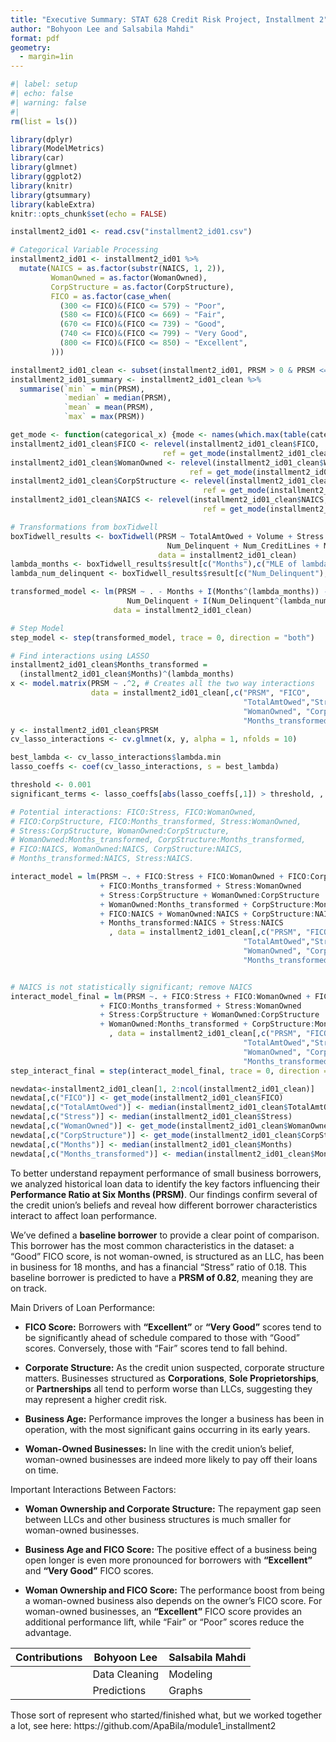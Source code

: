 ```yaml
---
title: "Executive Summary: STAT 628 Credit Risk Project, Installment 2"
author: "Bohyoon Lee and Salsabila Mahdi"
format: pdf
geometry:
  - margin=1in
---
```


```r
#| label: setup
#| echo: false
#| warning: false
#| 
rm(list = ls())

library(dplyr)
library(ModelMetrics)
library(car)
library(glmnet)
library(ggplot2)
library(knitr)
library(gtsummary)
library(kableExtra)
knitr::opts_chunk$set(echo = FALSE)
```



```r
installment2_id01 <- read.csv("installment2_id01.csv")

# Categorical Variable Processing
installment2_id01 <- installment2_id01 %>%
  mutate(NAICS = as.factor(substr(NAICS, 1, 2)),
         WomanOwned = as.factor(WomanOwned),
         CorpStructure = as.factor(CorpStructure),
         FICO = as.factor(case_when(
           (300 <= FICO)&(FICO <= 579) ~ "Poor",
           (580 <= FICO)&(FICO <= 669) ~ "Fair",
           (670 <= FICO)&(FICO <= 739) ~ "Good",
           (740 <= FICO)&(FICO <= 799) ~ "Very Good",
           (800 <= FICO)&(FICO <= 850) ~ "Excellent",
         )))


```




```r
installment2_id01_clean <- subset(installment2_id01, PRSM > 0 & PRSM <= 2)
installment2_id01_summary <- installment2_id01_clean %>% 
  summarise(`min` = min(PRSM),
            `median` = median(PRSM),
            `mean` = mean(PRSM),
            `max` = max(PRSM))
```



```r
get_mode <- function(categorical_x) {mode <- names(which.max(table(categorical_x)))[1]}
installment2_id01_clean$FICO <- relevel(installment2_id01_clean$FICO, 
                                  ref = get_mode(installment2_id01_clean$FICO))
installment2_id01_clean$WomanOwned <- relevel(installment2_id01_clean$WomanOwned,
                                        ref = get_mode(installment2_id01_clean$WomanOwned))
installment2_id01_clean$CorpStructure <- relevel(installment2_id01_clean$CorpStructure,
                                           ref = get_mode(installment2_id01_clean$CorpStructure))
installment2_id01_clean$NAICS <- relevel(installment2_id01_clean$NAICS,
                                           ref = get_mode(installment2_id01_clean$NAICS))
```





```r


# Transformations from boxTidwell
boxTidwell_results <- boxTidwell(PRSM ~ TotalAmtOwed + Volume + Stress + 
                                   Num_Delinquent + Num_CreditLines + Months,
                                 data = installment2_id01_clean)
lambda_months <- boxTidwell_results$result[c("Months"),c("MLE of lambda")]
lambda_num_delinquent <- boxTidwell_results$result[c("Num_Delinquent"),c("MLE of lambda")]

```


```r
transformed_model <- lm(PRSM ~ . - Months + I(Months^(lambda_months)) -
                          Num_Delinquent + I(Num_Delinquent^(lambda_num_delinquent)),
                       data = installment2_id01_clean)

```



```r
# Step Model
step_model <- step(transformed_model, trace = 0, direction = "both")

```



```r
# Find interactions using LASSO
installment2_id01_clean$Months_transformed =
  (installment2_id01_clean$Months)^(lambda_months)
x <- model.matrix(PRSM ~ .^2, # Creates all the two way interactions
                  data = installment2_id01_clean[,c("PRSM", "FICO",
                                                    "TotalAmtOwed","Stress",
                                                    "WomanOwned", "CorpStructure",
                                                    "Months_transformed", "NAICS")])[, -1]
y <- installment2_id01_clean$PRSM
cv_lasso_interactions <- cv.glmnet(x, y, alpha = 1, nfolds = 10)

best_lambda <- cv_lasso_interactions$lambda.min
lasso_coeffs <- coef(cv_lasso_interactions, s = best_lambda)

threshold <- 0.001
significant_terms <- lasso_coeffs[abs(lasso_coeffs[,1]) > threshold, , drop = FALSE]
```



```r
# Potential interactions: FICO:Stress, FICO:WomanOwned,
# FICO:CorpStructure, FICO:Months_transformed, Stress:WomanOwned, 
# Stress:CorpStructure, WomanOwned:CorpStructure, 
# WomanOwned:Months_transformed, CorpStructure:Months_transformed, 
# FICO:NAICS, WomanOwned:NAICS, CorpStructure:NAICS, 
# Months_transformed:NAICS, Stress:NAICS.

interact_model = lm(PRSM ~. + FICO:Stress + FICO:WomanOwned + FICO:CorpStructure 
                    + FICO:Months_transformed + Stress:WomanOwned 
                    + Stress:CorpStructure + WomanOwned:CorpStructure 
                    + WomanOwned:Months_transformed + CorpStructure:Months_transformed
                    + FICO:NAICS + WomanOwned:NAICS + CorpStructure:NAICS 
                    + Months_transformed:NAICS + Stress:NAICS
                      , data = installment2_id01_clean[,c("PRSM", "FICO",
                                                    "TotalAmtOwed","Stress",
                                                    "WomanOwned", "CorpStructure",
                                                    "Months_transformed", "NAICS")])


# NAICS is not statistically significant; remove NAICS
interact_model_final = lm(PRSM ~. + FICO:Stress + FICO:WomanOwned + FICO:CorpStructure 
                    + FICO:Months_transformed + Stress:WomanOwned 
                    + Stress:CorpStructure + WomanOwned:CorpStructure 
                    + WomanOwned:Months_transformed + CorpStructure:Months_transformed
                      , data = installment2_id01_clean[,c("PRSM", "FICO",
                                                    "TotalAmtOwed","Stress",
                                                    "WomanOwned", "CorpStructure",
                                                    "Months_transformed")])
step_interact_final = step(interact_model_final, trace = 0, direction = "both")
```




```r
newdata<-installment2_id01_clean[1, 2:ncol(installment2_id01_clean)]
newdata[,c("FICO")] <- get_mode(installment2_id01_clean$FICO)
newdata[,c("TotalAmtOwed")] <- median(installment2_id01_clean$TotalAmtOwed)
newdata[,c("Stress")] <- median(installment2_id01_clean$Stress)
newdata[,c("WomanOwned")] <- get_mode(installment2_id01_clean$WomanOwned)
newdata[,c("CorpStructure")] <- get_mode(installment2_id01_clean$CorpStructure)
newdata[,c("Months")] <- median(installment2_id01_clean$Months)
newdata[,c("Months_transformed")] <- median(installment2_id01_clean$Months)^lambda_months
```



To better understand repayment performance of small business borrowers, we analyzed historical loan data to identify the key factors influencing their **Performance Ratio at Six Months (PRSM)**. Our findings confirm several of the credit union's beliefs and reveal how different borrower characteristics interact to affect loan performance.

We've defined a **baseline borrower** to provide a clear point of comparison. This borrower has the most common characteristics in the dataset: a "Good" FICO score, is not woman-owned, is structured as an LLC, has been in business for 18 months, and has a financial "Stress" ratio of 0.18. This baseline borrower is predicted to have a **PRSM of 0.82**, meaning they are on track.

Main Drivers of Loan Performance:

-   **FICO Score:** Borrowers with **"Excellent"** or **"Very Good"** scores tend to be significantly ahead of schedule compared to those with "Good" scores. Conversely, those with "Fair" scores tend to fall behind.

-   **Corporate Structure:** As the credit union suspected, corporate structure matters. Businesses structured as **Corporations**, **Sole Proprietorships**, or **Partnerships** all tend to perform worse than LLCs, suggesting they may represent a higher credit risk.

-   **Business Age:** Performance improves the longer a business has been in operation, with the most significant gains occurring in its early years.

-   **Woman-Owned Businesses:** In line with the credit union's belief, woman-owned businesses are indeed more likely to pay off their loans on time.

Important Interactions Between Factors:


-   **Woman Ownership and Corporate Structure:** The repayment gap seen between LLCs and other business structures is much smaller for woman-owned businesses. 

-   **Business Age and FICO Score:** The positive effect of a business being open longer is even more pronounced for borrowers with **"Excellent"** and **"Very Good"** FICO scores. 

-   **Woman Ownership and FICO Score:** The performance boost from being a woman-owned business also depends on the owner's FICO score. For woman-owned businesses, an **"Excellent"** FICO score provides an additional performance lift, while "Fair" or "Poor" scores reduce the advantage.



| Contributions | Bohyoon Lee | Salsabila Mahdi |
|---------------|-------------|-----------------|
|               |     Data Cleaning        |         Modeling        |
|               |       Predictions      |           Graphs      |

Those sort of represent who started/finished what, but we worked together a lot, see here: https://github.com/ApaBila/module1_installment2